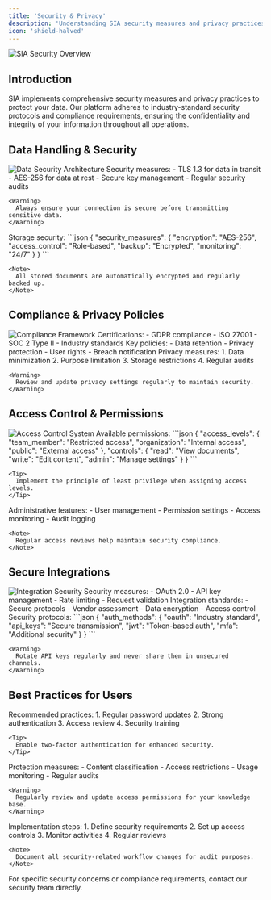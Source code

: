```yaml
---
title: 'Security & Privacy'
description: 'Understanding SIA security measures and privacy practices'
icon: 'shield-halved'
---
```


<img
  className="block dark:hidden"
  src="/images/sia-logo-light.png"
  alt="SIA Security Overview"
/>

## Introduction

SIA implements comprehensive security measures and privacy practices to protect your data. Our platform adheres to industry-standard security protocols and compliance requirements, ensuring the confidentiality and integrity of your information throughout all operations.

## Data Handling & Security

<Frame>
  <img src="/images/sia-logo-light.png" alt="Data Security Architecture" />
</Frame>

<AccordionGroup>
  <Accordion icon="shield-halved" title="Encryption Standards">
    Security measures:
    - TLS 1.3 for data in transit
    - AES-256 for data at rest
    - Secure key management
    - Regular security audits
    
    <Warning>
      Always ensure your connection is secure before transmitting sensitive data.
    </Warning>
  </Accordion>
  
  <Accordion icon="database-lock" title="Document Storage">
    Storage security:
    ```json
    {
      "security_measures": {
        "encryption": "AES-256",
        "access_control": "Role-based",
        "backup": "Encrypted",
        "monitoring": "24/7"
      }
    }
    ```
    
    <Note>
      All stored documents are automatically encrypted and regularly backed up.
    </Note>
  </Accordion>
</AccordionGroup>

## Compliance & Privacy Policies

<Frame>
  <img src="/images/sia-logo-light.png" alt="Compliance Framework" />
</Frame>

<CardGroup>
  <Card title="Compliance Standards" icon="certificate">
    Certifications:
    - GDPR compliance
    - ISO 27001
    - SOC 2 Type II
    - Industry standards
  </Card>

  <Card title="Data Policies" icon="file-shield">
    Key policies:
    - Data retention
    - Privacy protection
    - User rights
    - Breach notification
  </Card>
</CardGroup>

<AccordionGroup>
  <Accordion icon="user-shield" title="Data Protection">
    Privacy measures:
    1. Data minimization
    2. Purpose limitation
    3. Storage restrictions
    4. Regular audits
    
    <Warning>
      Review and update privacy settings regularly to maintain security.
    </Warning>
  </Accordion>
</AccordionGroup>

## Access Control & Permissions

<Frame>
  <img src="/images/sia-logo-light.png" alt="Access Control System" />
</Frame>

<AccordionGroup>
  <Accordion icon="key" title="Access Levels">
    Available permissions:
    ```json
    {
      "access_levels": {
        "team_member": "Restricted access",
        "organization": "Internal access",
        "public": "External access"
      },
      "controls": {
        "read": "View documents",
        "write": "Edit content",
        "admin": "Manage settings"
      }
    }
    ```
    
    <Tip>
      Implement the principle of least privilege when assigning access levels.
    </Tip>
  </Accordion>

  <Accordion icon="users-gear" title="Admin Controls">
    Administrative features:
    - User management
    - Permission settings
    - Access monitoring
    - Audit logging
    
    <Note>
      Regular access reviews help maintain security compliance.
    </Note>
  </Accordion>
</AccordionGroup>

## Secure Integrations

<Frame>
  <img src="/images/sia-logo-light.png" alt="Integration Security" />
</Frame>

<CardGroup>
  <Card title="API Security" icon="lock">
    Security measures:
    - OAuth 2.0
    - API key management
    - Rate limiting
    - Request validation
  </Card>

  <Card title="Third-party Security" icon="plug">
    Integration standards:
    - Secure protocols
    - Vendor assessment
    - Data encryption
    - Access control
  </Card>
</CardGroup>

<AccordionGroup>
  <Accordion icon="key-skeleton" title="Authentication">
    Security protocols:
    ```json
    {
      "auth_methods": {
        "oauth": "Industry standard",
        "api_keys": "Secure transmission",
        "jwt": "Token-based auth",
        "mfa": "Additional security"
      }
    }
    ```
    
    <Warning>
      Rotate API keys regularly and never share them in unsecured channels.
    </Warning>
  </Accordion>
</AccordionGroup>

## Best Practices for Users

<AccordionGroup>
  <Accordion icon="shield-check" title="Security Guidelines">
    Recommended practices:
    1. Regular password updates
    2. Strong authentication
    3. Access review
    4. Security training
    
    <Tip>
      Enable two-factor authentication for enhanced security.
    </Tip>
  </Accordion>

  <Accordion icon="user-lock" title="Knowledge Base Security">
    Protection measures:
    - Content classification
    - Access restrictions
    - Usage monitoring
    - Regular audits
    
    <Warning>
      Regularly review and update access permissions for your knowledge base.
    </Warning>
  </Accordion>

  <Accordion icon="diagram-project" title="Secure Workflows">
    Implementation steps:
    1. Define security requirements
    2. Set up access controls
    3. Monitor activities
    4. Regular reviews
    
    <Note>
      Document all security-related workflow changes for audit purposes.
    </Note>
  </Accordion>
</AccordionGroup>

<Note>
  For specific security concerns or compliance requirements, contact our security team directly.
</Note> 